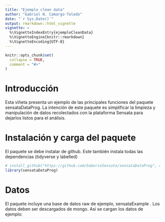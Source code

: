 ```yaml
---
title: "Ejemplo clean data"
author: "Gabriel N. Camargo-Toledo"
date: "`r Sys.Date()`"
output: rmarkdown::html_vignette
vignette: >
  %\VignetteIndexEntry{ejemploCleanData}
  %\VignetteEngine{knitr::rmarkdown}
  %\VignetteEncoding{UTF-8}
---
```


```r
knitr::opts_chunk$set(
  collapse = TRUE,
  comment = "#>"
)
```

# Introducción
Esta viñeta presenta un ejemplo de las principales funciones del paquete sensataDataProg. La intención de este paquete es simplificar la limpieza y manipulación de datos recolectados con la plataforma Sensata para dejarlos listos para el análisis.

# Instalación y carga del paquete

El paquete se debe instalar de github. Este también instala todas las dependencias (tidyverse y labelled)

```r
# install_github("https://github.com/GaborioSensata/sensataDataProg", ref = "main", auth_token = github_pat())
library(sensataDataProg)
```

# Datos

El paquete incluye una base de datos raw de ejemplo, sensataExample . Los datos deben ser descargados de mongo. Así se cargan los datos de ejemplo:


